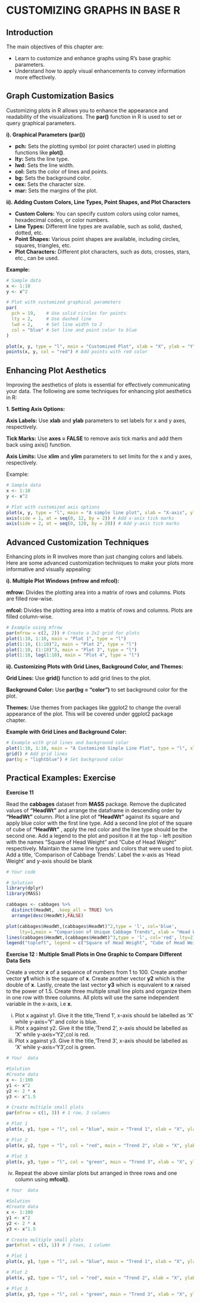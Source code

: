 
# CUSTOMIZING GRAPHS IN BASE R

## Introduction
The main objectives of this chapter are:

- Learn to customize and enhance graphs using R’s base graphic parameters.
- Understand how to apply visual enhancements to convey information more
effectively.


## Graph Customization Basics
Customizing plots in R allows you to enhance the appearance and readability of the visualizations. The **par()** function in R is used to set or query graphical parameters. 

**i). Graphical Parameters (par())**

- **pch:** Sets the plotting symbol (or point character) used in plotting functions like **plot()**.
- **lty:** Sets the line type.
- **lwd:** Sets the line width.
- **col:** Sets the color of lines and points.
- **bg:** Sets the background color.
- **cex:** Sets the character size.
- **mar:** Sets the margins of the plot.


**ii). Adding Custom Colors, Line Types, Point Shapes, and Plot Characters**

- **Custom Colors:** You can specify custom colors using color names, hexadecimal codes, or color numbers.
- **Line Types:** Different line types are available, such as solid, dashed, dotted, etc.
- **Point Shapes:** Various point shapes are available, including circles, squares, triangles, etc.
- **Plot Characters:** Different plot characters, such as dots, crosses, stars, etc., can be used.


**Example:**

```r
# Sample data
x <- 1:10
y <- x^2

# Plot with customized graphical parameters
par(
  pch = 19,    # Use solid circles for points
  lty = 2,     # Use dashed line
  lwd = 2,     # Set line width to 2
  col = "blue" # Set line and point color to blue
)

plot(x, y, type = "l", main = "Customized Plot", xlab = "X", ylab = "Y")
points(x, y, col = "red") # Add points with red color

```


## Enhancing Plot Aesthetics
Improving the aesthetics of plots is essential for effectively communicating your data. The following  are some techniques for enhancing plot aesthetics in R:

**1. Setting Axis Options:**

**Axis Labels:** Use __xlab__ and __ylab__ parameters to set labels for x and y axes, respectively.

**Tick Marks:** Use __axes = FALSE__ to remove axis tick marks and add them back using axis() function.

**Axis Limits:** Use __xlim__ and __ylim__ parameters to set limits for the x and y axes, respectively.

Example:

```r
# Sample data
x <- 1:10
y <- x^2

# Plot with customized axis options
plot(x, y, type = "l", main = "A simple line plot", xlab = "X-axis", ylab = "Y-axis", xlim = c(0, 12), ylim = c(0, 120))
axis(side = 1, at = seq(0, 12, by = 2)) # Add x-axis tick marks
axis(side = 2, at = seq(0, 120, by = 20)) # Add y-axis tick marks

```



## Advanced Customization Techniques

Enhancing plots in R involves more than just changing colors and labels. Here are some advanced customization techniques to make your plots more informative and visually appealing:

**i). Multiple Plot Windows (mfrow and mfcol):**

**mfrow:** Divides the plotting area into a matrix of rows and columns. Plots are filled row-wise.

**mfcol:**  Divides the plotting area into a matrix of rows and columns. Plots are filled column-wise.

```r
# Example using mfrow
par(mfrow = c(2, 2)) # Create a 2x2 grid for plots
plot(1:10, 1:10, main = "Plot 1", type = "l")
plot(1:10, (1:10)^2, main = "Plot 2", type = "l")
plot(1:10, (1:10)^3, main = "Plot 3", type = "l")
plot(1:10, log(1:10), main = "Plot 4", type = "l")

```

**ii). Customizing Plots with Grid Lines, Background Color, and Themes:**

__Grid Lines:__ Use __grid()__ function to add grid lines to the plot.

**Background Color:** Use __par(bg = "color")__ to set background color for the plot.

**Themes:** Use themes from packages like ggplot2 to change the overall appearance of the plot. This will be covered under ggplot2 package chapter.


**Example with Grid Lines and Background Color:**
```r
# Example with grid lines and background color
plot(1:10, 1:10, main = "A Customized Simple Line Plot", type = "l", xlab='Height',ylab = 'Weight')
grid() # Add grid lines
par(bg = "lightblue") # Set background color

```



## Practical Examples: Exercise


**Exercise 11**

Read the __cabbages__ dataset from __MASS__ package. Remove the duplicated values of __"HeadWt"__ and arrange the dataframe in descending order by __"HeadWt"__ column. Plot a line plot of __"HeadWt"__ against its square  and apply blue color with the first line type. Add a second line plot of the square of cube of __"HeadWt"__ , apply the red color and the line type should be the second one. Add a legend to the plot and position it at the top - left position with the names "Square of Head Weight" and "Cube of Head Weight" respectively. Maintain the same line types and colors that were used to plot. Add a title, 'Comparison of Cabbage Trends'. Label the x-axis as 'Head Weight' and y-axis should be blank


```r
# Your code

# Solution
library(dplyr)
library(MASS)

cabbages <- cabbages %>% 
  distinct(HeadWt, .keep_all = TRUE) %>% 
  arrange(desc(HeadWt),FALSE)

plot(cabbages$HeadWt,(cabbages$HeadWt)^2,type = 'l', col='blue', 
     lty=1,main = "Comparison of Unique Cabbage Trends", xlab = "Head Weight", ylab = "")
lines(cabbages$HeadWt,(cabbages$HeadWt)^3,type = 'l', col='red', lty=2)
legend("topleft", legend = c("Square of Head Weight", "Cube of Head Weight "), col = c("blue", "red"), lty = c(1, 2))

```


**Exercise 12 : Multiple Small Plots in One Graphic to Compare Different Data Sets**

Create a vector __x__ of a sequence of numbers from 1 to 100. Create another vector __y1__ which is the square of __x__. Create another vector __y2__ which is the double of __x__. Lastly, create the last vector __y3__ which is equivalent to __x__ raised to the power of 1.5. Create three multiple small line plots and organize them in one row with three columns. All plots will use the same independent variable in the x-axis, i.e __x__. 

i) Plot x against y1. Give it the title,'Trend 1', x-axis should be labelled as 'X' while y-axis='Y' and color is blue.
ii) Plot x against y2. Give it the title,'Trend 2', x-axis should be labelled as 'X' while y-axis='Y2',col is red.
iii) Plot x against y3. Give it the title,'Trend 3', x-axis should be labelled as 'X' while y-axis='Y3',col is green.


```r
# Your  data

#Solution
#Create data
x <- 1:100
y1 <- x^2
y2 <- 2 * x
y3 <- x^1.5

# Create multiple small plots
par(mfrow = c(1, 3)) # 1 row, 3 columns

# Plot 1
plot(x, y1, type = "l", col = "blue", main = "Trend 1", xlab = "X", ylab = "Y")

# Plot 2
plot(x, y2, type = "l", col = "red", main = "Trend 2", xlab = "X", ylab = "Y2")

# Plot 3
plot(x, y3, type = "l", col = "green", main = "Trend 3", xlab = "X", ylab = "Y3")

```


iv) Repeat the above similar plots but arranged in three rows and one column using __mfcol()__.


```r
# Your  data

#Solution
#Create data
x <- 1:100
y1 <- x^2
y2 <- 2 * x
y3 <- x^1.5

# Create multiple small plots
par(mfcol = c(3, 1)) # 3 rows, 1 column

# Plot 1
plot(x, y1, type = "l", col = "blue", main = "Trend 1", xlab = "X", ylab = "Y")

# Plot 2
plot(x, y2, type = "l", col = "red", main = "Trend 2", xlab = "X", ylab = "Y2")

# Plot 3
plot(x, y3, type = "l", col = "green", main = "Trend 3", xlab = "X", ylab = "Y3")

```








